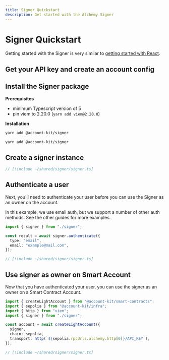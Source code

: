 ```yaml
---
title: Signer Quickstart
description: Get started with the Alchemy Signer
---
```



# Signer Quickstart

Getting started with the Signer is very similar to [getting started with React](/react/quickstart).

## Get your API key and create an account config

<GetApiKeysSnippet />

## Install the Signer package

**Prerequisites**

- minimum Typescript version of 5
- pin viem to 2.20.0 (`yarn add viem@2.20.0`)

**Installation**

<CodeBlocks>

```bash [yarn]
yarn add @account-kit/signer
```

```bash [npm]
yarn add @account-kit/signer
```

</CodeBlocks>

## Create a signer instance

```ts twoslash
// [!include ~/shared/signer/signer.ts]
```

## Authenticate a user

Next, you'll need to authenticate your user before you can use the Signer as an owner on the account.

<Tip>
  In this example, we use email auth, but we support a number of other auth
  methods. See the other guides for more examples.
</Tip>

<CodeBlocks>

```ts twoslash [example.ts]
import { signer } from "./signer";

const result = await signer.authenticate({
  type: "email",
  email: "example@mail.com",
});
```

```ts twoslash [signer] filename="signer.ts"
// [!include ~/shared/signer/signer.ts]
```

</CodeBlocks>

## Use signer as owner on Smart Account

Now that you have authenticated your user, you can use the signer as an owner on a Smart Contract Account.

<CodeBlocks>

```ts twoslash [example.ts]
import { createLightAccount } from "@account-kit/smart-contracts";
import { sepolia } from "@account-kit/infra";
import { http } from "viem";
import { signer } from "./signer";

const account = await createLightAccount({
  signer,
  chain: sepolia,
  transport: http(`${sepolia.rpcUrls.alchemy.http[0]}/API_KEY`),
});
```

```ts twoslash [signer] filename="signer.ts"
// [!include ~/shared/signer/signer.ts]
```

</CodeBlocks>
